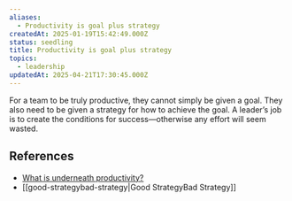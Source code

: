 ```yaml
---
aliases:
  - Productivity is goal plus strategy
createdAt: 2025-01-19T15:42:49.000Z
status: seedling
title: Productivity is goal plus strategy
topics:
  - leadership
updatedAt: 2025-04-21T17:30:45.000Z
---
```

For a team to be truly productive, they cannot simply be given a goal. They also need to be given a strategy for how to achieve the goal. A leader’s job is to create the conditions for success—otherwise any effort will seem wasted.

## References

- [What is underneath productivity?](https://every.to/superorganizers/what-is-underneath-productivity)
- [[good-strategybad-strategy|Good StrategyBad Strategy]]
